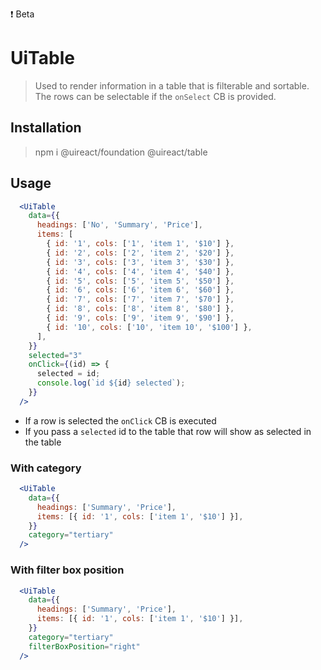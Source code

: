 
<UiBadge category="warning">❗️ Beta</UiBadge>

# UiTable

> Used to render information in a table that is filterable and sortable.
> The rows can be selectable if the `onSelect` CB is provided.

## Installation

> npm i @uireact/foundation @uireact/table

## Usage

```jsx live scope={{UiTable}}
  <UiTable
    data={{
      headings: ['No', 'Summary', 'Price'],
      items: [
        { id: '1', cols: ['1', 'item 1', '$10'] },
        { id: '2', cols: ['2', 'item 2', '$20'] },
        { id: '3', cols: ['3', 'item 3', '$30'] },
        { id: '4', cols: ['4', 'item 4', '$40'] },
        { id: '5', cols: ['5', 'item 5', '$50'] },
        { id: '6', cols: ['6', 'item 6', '$60'] },
        { id: '7', cols: ['7', 'item 7', '$70'] },
        { id: '8', cols: ['8', 'item 8', '$80'] },
        { id: '9', cols: ['9', 'item 9', '$90'] },
        { id: '10', cols: ['10', 'item 10', '$100'] },
      ],
    }}
    selected="3"
    onClick={(id) => {
      selected = id;
      console.log(`id ${id} selected`);
    }}
  />
```

- If a row is selected the `onClick` CB is executed
- If you pass a `selected` id to the table that row will show as selected in the table

### With category

```jsx live scope={{UiTable}}
  <UiTable
    data={{
      headings: ['Summary', 'Price'],
      items: [{ id: '1', cols: ['item 1', '$10'] }],
    }}
    category="tertiary"
  />
```

### With filter box position

```jsx live scope={{UiTable}}
  <UiTable
    data={{
      headings: ['Summary', 'Price'],
      items: [{ id: '1', cols: ['item 1', '$10'] }],
    }}
    category="tertiary"
    filterBoxPosition="right"
  />
```
